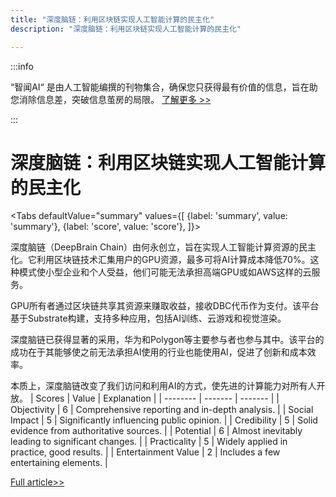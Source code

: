 ```yaml
---
title: "深度脑链：利用区块链实现人工智能计算的民主化"
description: "深度脑链：利用区块链实现人工智能计算的民主化"

---
```



:::info

“智闻AI“ 是由人工智能编撰的刊物集合，确保您只获得最有价值的信息，旨在助您消除信息差，突破信息茧房的局限。  [了解更多 >>](/)

:::

# 深度脑链：利用区块链实现人工智能计算的民主化


<Tabs
	defaultValue="summary"
	values={[
	{label: 'summary', value: 'summary'},
	{label: 'score', value: 'score'},
]}>
<TabItem value="summary">


深度脑链（DeepBrain Chain）由何永创立，旨在实现人工智能计算资源的民主化。它利用区块链技术汇集用户的GPU资源，最多可将AI计算成本降低70%。这种模式使小型企业和个人受益，他们可能无法承担高端GPU或如AWS这样的云服务。

GPU所有者通过区块链共享其资源来赚取收益，接收DBC代币作为支付。该平台基于Substrate构建，支持多种应用，包括AI训练、云游戏和视觉渲染。

深度脑链已获得显著的采用，华为和Polygon等主要参与者也参与其中。该平台的成功在于其能够使之前无法承担AI使用的行业也能使用AI，促进了创新和成本效率。

本质上，深度脑链改变了我们访问和利用AI的方式，使先进的计算能力对所有人开放。
</TabItem>
<TabItem value="score">
	| Scores     | Value   | Explanation |
	| -------- | ------- | ------- |
	| Objectivity  | 6    | Comprehensive reporting and in-depth analysis.    |
	| Social Impact | 5     | Significantly influencing public opinion.    |
	| Credibility    | 5    | Solid evidence from authoritative sources.    |
	| Potential    | 6    | Almost inevitably leading to significant changes.    |
	| Practicality    | 5    | Widely applied in practice, good results.    |
	| Entertainment Value    | 2    | Includes a few entertaining elements.    |
</TabItem>
</Tabs>

[Full article>>](https://hackernoon.com/the-synergy-of-ai-and-blockchain-how-deepbrain-chain-globally-democratizes-gpu-ai-infrastructure?source=rss)
